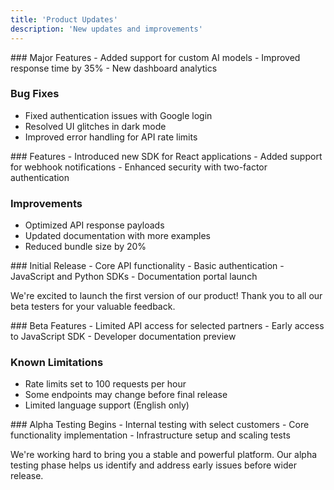 ```yaml
---
title: 'Product Updates'
description: 'New updates and improvements'
---
```


<Update label="May 19, 2025" description="v1.2.0">
  ### Major Features
  - Added support for custom AI models
  - Improved response time by 35%
  - New dashboard analytics

  ### Bug Fixes
  - Fixed authentication issues with Google login
  - Resolved UI glitches in dark mode
  - Improved error handling for API rate limits
</Update>

<Update label="April 10, 2025" description="v1.1.0">
  ### Features
  - Introduced new SDK for React applications
  - Added support for webhook notifications
  - Enhanced security with two-factor authentication

  ### Improvements
  - Optimized API response payloads
  - Updated documentation with more examples
  - Reduced bundle size by 20%
</Update>

<Update label="March 5, 2025" description="v1.0.0">
  ### Initial Release
  - Core API functionality
  - Basic authentication
  - JavaScript and Python SDKs
  - Documentation portal launch

  We're excited to launch the first version of our product! Thank you to all our beta testers for your valuable feedback.
</Update>

<Update label="February 15, 2025" description="Beta Release">
  ### Beta Features
  - Limited API access for selected partners
  - Early access to JavaScript SDK
  - Developer documentation preview
  
  ### Known Limitations
  - Rate limits set to 100 requests per hour
  - Some endpoints may change before final release
  - Limited language support (English only)
</Update>

<Update label="January 10, 2025" description="Alpha Testing">
  ### Alpha Testing Begins
  - Internal testing with select customers
  - Core functionality implementation
  - Infrastructure setup and scaling tests
  
  We're working hard to bring you a stable and powerful platform. Our alpha testing phase helps us identify and address early issues before wider release.
</Update>

